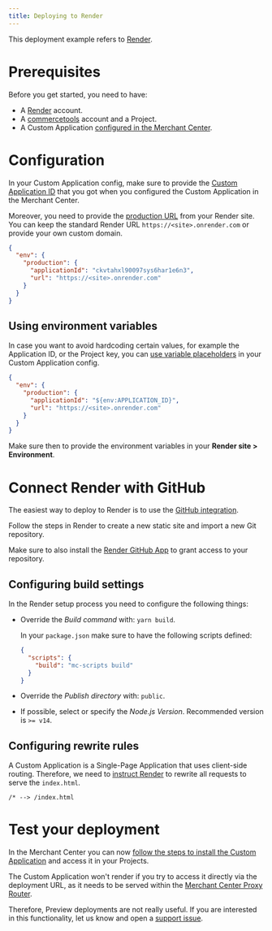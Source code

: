 ```yaml
---
title: Deploying to Render
---
```


This deployment example refers to [Render](https://render.com/).

# Prerequisites

Before you get started, you need to have:

- A [Render](https://dashboard.render.com/) account.
- A [commercetools](https://docs.commercetools.com/getting-started) account and a Project.
- A Custom Application [configured in the Merchant Center](https://docs.commercetools.com/merchant-center/managing-custom-applications).

# Configuration

In your Custom Application config, make sure to provide the [Custom Application ID](/api-reference/application-config#envproductionapplicationid) that you got when you configured the Custom Application in the Merchant Center.

Moreover, you need to provide the [production URL](/api-reference/application-config#envproductionurl) from your Render site. You can keep the standard Render URL `https://<site>.onrender.com` or provide your own custom domain.

```json title="custom-application-config.json"
{
  "env": {
    "production": {
      "applicationId": "ckvtahxl90097sys6har1e6n3",
      "url": "https://<site>.onrender.com"
    }
  }
}
```

## Using environment variables

In case you want to avoid hardcoding certain values, for example the Application ID, or the Project key, you can [use variable placeholders](/api-reference/application-config#using-variable-placeholders) in your Custom Application config.

```json title="custom-application-config.json" highlightLines="4"
{
  "env": {
    "production": {
      "applicationId": "${env:APPLICATION_ID}",
      "url": "https://<site>.onrender.com"
    }
  }
}
```

Make sure then to provide the environment variables in your **Render site > Environment**.

# Connect Render with GitHub

The easiest way to deploy to Render is to use the [GitHub integration](https://render.com/docs/github).

Follow the steps in Render to create a new static site and import a new Git repository.

<Info>

Make sure to also install the [Render GitHub App](https://github.com/apps/render) to grant access to your repository.

</Info>

## Configuring build settings

In the Render setup process you need to configure the following things:

* Override the *Build command* with: `yarn build`.

  <Info>

  In your `package.json` make sure to have the following scripts defined:

  ```json title="package.json"
  {
    "scripts": {
      "build": "mc-scripts build"
    }
  }
  ```

  </Info>

* Override the *Publish directory* with: `public`.
* If possible, select or specify the *Node.js Version*. Recommended version is `>= v14`.

## Configuring rewrite rules

A Custom Application is a Single-Page Application that uses client-side routing. Therefore, we need to [instruct Render](https://render.com/docs/deploy-create-react-app#using-client-side-routing) to rewrite all requests to serve the `index.html`.

```
/* --> /index.html
```

# Test your deployment

In the Merchant Center you can now [follow the steps to install the Custom Application](https://docs.commercetools.com/merchant-center/managing-custom-applications) and access it in your Projects.

<Warning>

The Custom Application won't render if you try to access it directly via the deployment URL, as it needs to be served within the [Merchant Center Proxy Router](/concepts/merchant-center-proxy-router).

Therefore, Preview deployments are not really useful. If you are interested in this functionality, let us know and open a [support issue](https://github.com/commercetools/merchant-center-application-kit/issues/new/choose).

</Warning>
